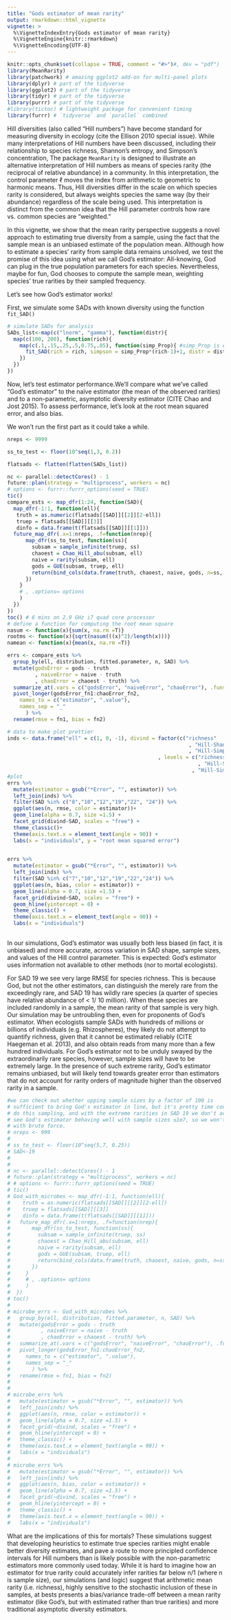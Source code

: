 ```yaml
---
title: "Gods estimator of mean rarity"
output: rmarkdown::html_vignette
vignette: >
  %\VignetteIndexEntry{Gods estimator of mean rarity}
  %\VignetteEngine{knitr::rmarkdown}
  %\VignetteEncoding{UTF-8}
---
```


```r
knitr::opts_chunk$set(collapse = TRUE, comment = "#>")#, dev = "pdf")
library(MeanRarity)
library(patchwork) # amazing ggplot2 add-on for multi-panel plots
library(dplyr) # part of the tidyverse
library(ggplot2) # part of the tidyverse
library(tidyr) # part of the tidyverse
library(purrr) # part of the tidyverse
#library(tictoc) # lightweight package for convenient timing
library(furrr) # `tidyverse` and `parallel` combined
```
Hill diversities (also called "Hill numbers") have become standard for measuring
diversity in ecology (cite the Ellison 2010 special issue). While many
interpretations of Hill numbers have been discussed, including their
relationship to species richness, Shannon’s entropy, and Simpson’s
concentration, The package `MeanRarity` is designed to illustrate an alternative
interpretation of Hill numbers as means of species rarity (the reciprocal of
relative abundance) in a community. In this interpretation, the control
parameter $\ell$ moves the index from arithmetic to geometric to harmonic means.
Thus, Hill diversities differ in the scale on which species rarity is considered,
but always weights species the same way (by their abundance) regardless of the
scale being used. This interpretation is distinct from the common idea that the
Hill parameter controls how rare vs. common species are “weighted.”

In this vignette, we show that the mean rarity perspective suggests a novel
approach to estimating true diversity from a sample, using the fact that the
sample mean is an unbiased estimate of the population mean. Although how to
estimate a species’ rarity from sample data remains unsolved, we test the
promise of this idea using what we call God’s estimator: All-knowing, God can
plug in the true population parameters for each species. Nevertheless, maybe for
fun, God chooses to compute the sample mean, weighting species’ true rarities by
their sampled frequency.

Let's see how God's estimator works!

First, we simulate some SADs with known diversity using the function `fit_SAD()`

```r

# simulate SADs for analysis
SADs_list<-map(c("lnorm", "gamma"), function(distr){
  map(c(100, 200), function(rich){
    map(c(.1,.15,.25,.5,0.75,.85), function(simp_Prop){ #simp_Prop is evenness
      fit_SAD(rich = rich, simpson = simp_Prop*(rich-1)+1, distr = distr)
    })
  })
})

```

Now, let's test estimator performance.We'll compare what we've called "God's 
estimator" to the naïve estimator (the mean of the observed rarities) and to a
non-parametric, asymptotic diversity estimator (CITE Chao and Jost 2015). To 
assess performance, let's look at the root mean squared error, and also bias.

We won't run the first part as it could take a while.
```r

nreps <- 9999

ss_to_test <- floor(10^seq(1,3, 0.2))

flatsads <- flatten(flatten(SADs_list))

nc <- parallel::detectCores() - 1
future::plan(strategy = "multiprocess", workers = nc)
# options <- furrr::furrr_options(seed = TRUE)
tic()
compare_ests <- map_dfr(1:24, function(SAD){
  map_dfr(-1:1, function(ell){
   truth = as.numeric(flatsads[[SAD]][[2]][2-ell])
   truep = flatsads[[SAD]][[3]]
   dinfo = data.frame(t(flatsads[[SAD]][[1]]))
  future_map_dfr(.x=1:nreps, .f=function(nrep){
      map_dfr(ss_to_test, function(ss){
        subsam = sample_infinite(truep, ss)
        chaoest = Chao_Hill_abu(subsam, ell)
        naive = rarity(subsam, ell)
        gods = GUE(subsam, truep, ell)
        return(bind_cols(data.frame(truth, chaoest, naive, gods, n=ss, ell, SAD), dinfo))
      })
    }
    # , .options= options
    )
  })
})
toc() # 6 mins on 2.9 GHz i7 quad core processor
# define a function for computing the root mean square
nasum <- function(x){sum(x, na.rm =T)}
rootms <- function(x){sqrt(nasum(((x)^2)/length(x)))}
namean <- function(x){mean(x, na.rm =T)}

errs <- compare_ests %>% 
  group_by(ell, distribution, fitted.parameter, n, SAD) %>% 
  mutate(godsError = gods - truth
         , naiveError = naive - truth
         , chaoError = chaoest - truth) %>% 
  summarize_at(.vars = c("godsError", "naiveError", "chaoError"), .funs = c(rootms, namean)) %>% 
  pivot_longer(godsError_fn1:chaoError_fn2,
    names_to = c("estimator", ".value"),
    names_sep = "_"
      ) %>% 
  rename(rmse = fn1, bias = fn2)
```

```r
# data to make plot prettier
inds <- data.frame("ell" = c(1, 0, -1), divind = factor(c("richness"
                                                           , "Hill-Shannon"
                                                           , "Hill-Simpson")
                                                 , levels = c("richness"
                                                              , "Hill-Shannon"
                                                            , "Hill-Simpson")))
#plot
errs %>% 
  mutate(estimator = gsub("*Error", "", estimator)) %>%  
  left_join(inds) %>% 
  filter(SAD %in% c("8","10","12","19","22", "24")) %>%
  ggplot(aes(n, rmse, color = estimator))+
  geom_line(alpha = 0.7, size =1.5) +
  facet_grid(divind~SAD, scales = "free") +
  theme_classic()+
  theme(axis.text.x = element_text(angle = 90)) +
  labs(x = "individuals", y = "root mean squared error")
  
```
```r


errs %>% 
  mutate(estimator = gsub("*Error", "", estimator)) %>%  
  left_join(inds) %>% 
  filter(SAD %in% c("7","10","12","19","22","24")) %>%
  ggplot(aes(n, bias, color = estimator)) +
  geom_line(alpha = 0.7, size =1.5) +
  facet_grid(divind~SAD, scales = "free") +
  geom_hline(yintercept = 0) +
  theme_classic() +
  theme(axis.text.x = element_text(angle = 90)) +
  labs(x = "individuals")
  
```


In our simulations, God’s estimator was usually both less biased (in fact, it is
unbiased) and more accurate, across variation in SAD shape,
sample sizes, and values of the Hill control parameter. This is expected:
God’s estimator uses information not available to other methods (nor to mortal
ecologists). 

For SAD 19 we see very large RMSE for species richness. This is because God, but
not the other estimators, can distinguish the merely rare from the exceedingly
rare, and SAD 19 has wildly rare species (a quarter of species have relative
abundance of < 1/ 10 million). When these species are included randomly in a
sample, the mean rarity of that sample is very high. Our simulation may be
untroubling then, even for proponents of God's estimator. When ecologists sample
SADs with hundreds of millions or billions of individuals (e.g. Rhizospheres),
they likely do not attempt to quantify richness, given that it cannot be
estimated reliably (CITE Haegeman et al. 2013),  and also obtain reads from many
more than a few hundred individuals. For God's estimator not to be unduly
swayed by the extraordinarily rare species, however, sample sizes will have to
be extremely large. In the presence of such extreme rarity, God's estimator
remains unbiased, but will likely tend towards greater error than estimators
that do not account for rarity orders of magnitude higher than the observed
rarity in a sample. 

```r
#we can check out whether upping sample sizes by a factor of 100 is 
# sufficient to bring God's estimator in line, but it's pretty time consuming to 
# do this sampling, and with the extreme rarities in SAD 19 we don't actually 
# see God's estimator behaving well with sample sizes ≤1e7, so we won't do this 
# with brute force.
# nreps <- 999
# 
# ss_to_test <- floor(10^seq(5,7, 0.25))
# SAD<-19
# 
# 
# nc <- parallel::detectCores() - 1
# future::plan(strategy = "multiprocess", workers = nc)
# # options <- furrr::furrr_options(seed = TRUE)
# tic()
# God_with_microbes <- map_dfr(-1:1, function(ell){
#    truth = as.numeric(flatsads[[SAD]][[2]][2-ell])
#    truep = flatsads[[SAD]][[3]]
#    dinfo = data.frame(t(flatsads[[SAD]][[1]]))
#   future_map_dfr(.x=1:nreps, .f=function(nrep){
#       map_dfr(ss_to_test, function(ss){
#         subsam = sample_infinite(truep, ss)
#         chaoest = Chao_Hill_abu(subsam, ell)
#         naive = rarity(subsam, ell)
#         gods = GUE(subsam, truep, ell)
#         return(bind_cols(data.frame(truth, chaoest, naive, gods, n=ss, ell, SAD), dinfo))
#       })
#     }
#     # , .options= options
#     )
#  })
# toc()
# 
# microbe_errs <- God_with_microbes %>% 
#   group_by(ell, distribution, fitted.parameter, n, SAD) %>% 
#   mutate(godsError = gods - truth
#          , naiveError = naive - truth
#          , chaoError = chaoest - truth) %>% 
#   summarize_at(.vars = c("godsError", "naiveError", "chaoError"), .funs = c(rootms, namean)) %>% 
#   pivot_longer(godsError_fn1:chaoError_fn2,
#     names_to = c("estimator", ".value"),
#     names_sep = "_"
#       ) %>% 
#   rename(rmse = fn1, bias = fn2)
# 
# 
# microbe_errs %>% 
#   mutate(estimator = gsub("*Error", "", estimator)) %>%  
#   left_join(inds) %>% 
#   ggplot(aes(n, rmse, color = estimator)) +
#   geom_line(alpha = 0.7, size =1.5) +
#   facet_grid(~divind, scales = "free") +
#   geom_hline(yintercept = 0) +
#   theme_classic() +
#   theme(axis.text.x = element_text(angle = 90)) +
#   labs(x = "individuals")
# 
# microbe_errs %>% 
#   mutate(estimator = gsub("*Error", "", estimator)) %>%  
#   left_join(inds) %>% 
#   ggplot(aes(n, bias, color = estimator)) +
#   geom_line(alpha = 0.7, size =1.5) +
#   facet_grid(~divind, scales = "free") +
#   geom_hline(yintercept = 0) +
#   theme_classic() +
#   theme(axis.text.x = element_text(angle = 90)) +
#   labs(x = "individuals")
````



What are the implications of this for mortals? These simulations suggest that
developing heuristics to estimate true species rarities might enable 
better diversity estimates, and pave a route to more principled confidence
intervals for Hill numbers than is likely possible with the non-parametric
estimators more commonly used today. While it is hard to imagine how an
estimator for true rarity could accurately infer rarities far below n/1 (where n
is sample size), our simulations (and logic) suggest that arithmetic mean rarity
(i.e. richness), highly sensitive to the stochastic inclusion of these in
samples, at bests presents a bias/variance trade-off between a mean rarity
estimator (like God's, but with estimated rather than true rarities) and more 
traditional asymptotic diversity estimators.
